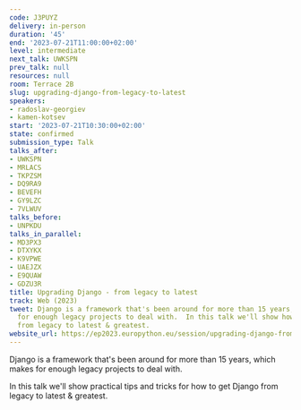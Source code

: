 ```yaml
---
code: J3PUYZ
delivery: in-person
duration: '45'
end: '2023-07-21T11:00:00+02:00'
level: intermediate
next_talk: UWKSPN
prev_talk: null
resources: null
room: Terrace 2B
slug: upgrading-django-from-legacy-to-latest
speakers:
- radoslav-georgiev
- kamen-kotsev
start: '2023-07-21T10:30:00+02:00'
state: confirmed
submission_type: Talk
talks_after:
- UWKSPN
- MRLACS
- TKPZSM
- DQ9RA9
- BEVEFH
- GY9LZC
- 7VLWUV
talks_before:
- UNPKDU
talks_in_parallel:
- MD3PX3
- DTXYKX
- K9VPWE
- UAEJZX
- E9QUAW
- GDZU3R
title: Upgrading Django - from legacy to latest
track: Web (2023)
tweet: Django is a framework that's been around for more than 15 years, which makes
  for enough legacy projects to deal with.  In this talk we'll show how to get Django
  from legacy to latest & greatest.
website_url: https://ep2023.europython.eu/session/upgrading-django-from-legacy-to-latest
---
```


Django is a framework that's been around for more than 15 years, which makes for enough legacy projects to deal with.

In this talk we'll show practical tips and tricks for how to get Django from legacy to latest & greatest.
